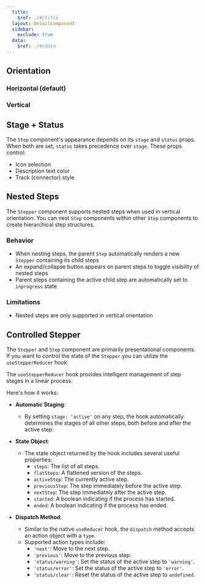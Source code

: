 ```yaml
---
  title:
    $ref: ./#/title
  layout: DetailComponent
  sidebar:
    exclude: true
  data:
    $ref: ./#/data
---
```


## Orientation

### Horizontal (default)

<LivePreview componentName="stepper" exampleName="Horizontal" />

### Vertical

<LivePreview componentName="stepper" exampleName="Vertical" />

## Stage + Status

<LivePreview componentName="stepper" exampleName="StageStatus" />

The `Step` component's appearance depends on its `stage` and `status` props.
When both are set, `status` takes precedence over `stage`. These props control:

- Icon selection
- Description text color
- Track (connector) style

## Nested Steps

The `Stepper` component supports nested steps when used in vertical orientation.
You can nest `Step` components within other `Step` components to create hierarchical step structures.

### Behavior

- When nesting steps, the parent `Step` automatically renders a new `Stepper` containing its child steps
- An expand/collapse button appears on parent steps to toggle visibility of nested steps
- Parent steps containing the active child step are automatically set to `inprogress` state

### Limitations

- Nested steps are only supported in vertical orientation

<LivePreview componentName="stepper" exampleName="NestedSteps" />

## Controlled Stepper

The `Stepper` and `Step` component are primarily presentational components.
If you want to control the state of the `Stepper` you can utilize the `useStepperReducer` hook.

<LivePreview componentName="stepper" exampleName="Reducer" />

The `useStepperReducer` hook provides intelligent management of step stages in a linear process.

<LivePreview componentName="stepper" exampleName="ReducerAdvanced" />

Here's how it works:

- **Automatic Staging**:

  - By setting `stage: 'active'` on any step, the hook automatically determines the stages of all other steps, both before and after the active step.

- **State Object**:

  - The state object returned by the hook includes several useful properties:
    - `steps`: The list of all steps.
    - `flatSteps`: A flattened version of the steps.
    - `activeStep`: The currently active step.
    - `previousStep`: The step immediately before the active step.
    - `nextStep`: The step immediately after the active step.
    - `started`: A boolean indicating if the process has started.
    - `ended`: A boolean indicating if the process has ended.

- **Dispatch Method**:
  - Similar to the native `useReducer` hook, the `dispatch` method accepts an action object with a `type`.
  - Supported action types include:
    - `'next'`: Move to the next step.
    - `'previous'`: Move to the previous step.
    - `'status/warning'`: Set the status of the active step to `'warning'`.
    - `'status/error'`: Set the status of the active step to `'error'`.
    - `'status/clear'`: Reset the status of the active step to `undefined`.
